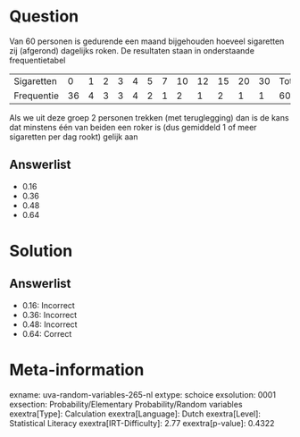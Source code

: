 Question
========

Van 60 personen is gedurende een maand bijgehouden hoeveel sigaretten
zij (afgerond) dagelijks roken. De resultaten staan in onderstaande
frequentietabel

  ------------ ---- --- --- --- --- --- --- ---- ---- ---- ---- ---- --------
  Sigaretten   0    1   2   3   4   5   7   10   12   15   20   30   Totaal
  Frequentie   36   4   3   3   4   2   1   2    1    2    1    1    60
  ------------ ---- --- --- --- --- --- --- ---- ---- ---- ---- ---- --------

Als we uit deze groep 2 personen trekken (met teruglegging) dan is de
kans dat minstens één van beiden een roker is (dus gemiddeld 1 of meer
sigaretten per dag rookt) gelijk aan

Answerlist
----------

* 0.16
* 0.36
* 0.48
* 0.64

Solution
========

Answerlist
----------

* 0.16: Incorrect
* 0.36: Incorrect
* 0.48: Incorrect
* 0.64: Correct

Meta-information
================
exname: uva-random-variables-265-nl
extype: schoice
exsolution: 0001
exsection: Probability/Elementary Probability/Random variables
exextra[Type]: Calculation
exextra[Language]: Dutch
exextra[Level]: Statistical Literacy
exextra[IRT-Difficulty]: 2.77
exextra[p-value]: 0.4322
